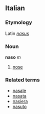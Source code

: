 ==Italian==
===Etymology===
Latin ''[[nasus]]''
===Noun===
'''naso''' ''m''

# [[nose]]

===Related terms===
*[[nasale]]
*[[nasata]]
*[[nasiera]]
*[[nasuto]]